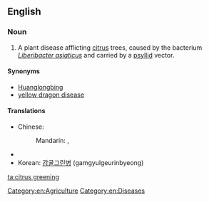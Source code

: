 ==English==

===Noun===
{{en-noun|-|sg=[[citrus]] [[greening]]}}

# A plant disease afflicting [[citrus]] trees, caused by the bacterium ''[[Liberibacter asiaticus]]'' and carried by a [[psyllid]] vector.

====Synonyms====
* [[Huanglongbing]]
* [[yellow dragon disease]]

====Translations====
{{trans-top|bacterial disease of citrus trees}}
* Chinese: 
*: Mandarin: {{t|cmn|黃龍病|sc=Hani}}, {{t|cmn|黄龙病|tr=huánglóngbìng|sc=Hani}}
{{trans-mid}}
* {{trreq|Finnish}}
* Korean: [[감귤그린병]] (gamgyulgeurinbyeong)
{{trans-bottom}}

[[Category:en:Agriculture]]
[[Category:en:Diseases]]

[[ta:citrus greening]]
